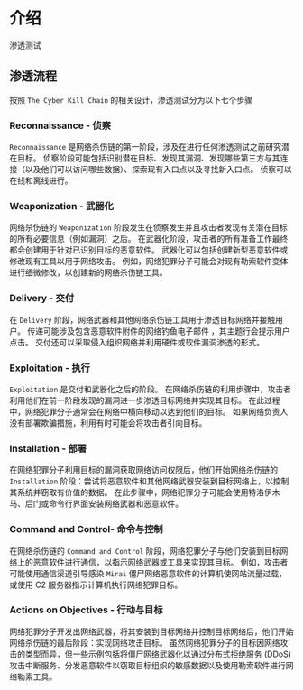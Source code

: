 # 介绍

渗透测试

## 渗透流程

按照 `The Cyber Kill Chain` 的相关设计，渗透测试分为以下七个步骤

### Reconnaissance - 侦察

`Reconnaissance` 是网络杀伤链的第一阶段，涉及在进行任何渗透测试之前研究潜在目标。 侦察阶段可能包括识别潜在目标、发现其漏洞、发现哪些第三方与其连接（以及他们可以访问哪些数据）、探索现有入口点以及寻找新入口点。 侦察可以在线和离线进行。

### Weaponization - 武器化

网络杀伤链的 `Weaponization` 阶段发生在侦察发生并且攻击者发现有关潜在目标的所有必要信息（例如漏洞）之后。 在武器化阶段，攻击者的所有准备工作最终都会创建用于针对已识别目标的恶意软件。 武器化可以包括创建新型恶意软件或修改现有工具以用于网络攻击。 例如，网络犯罪分子可能会对现有勒索软件变体进行细微修改，以创建新的网络杀伤链工具。

### Delivery - 交付

在 `Delivery` 阶段，网络武器和其他网络杀伤链工具用于渗透目标网络并接触用户。 传递可能涉及包含恶意软件附件的网络钓鱼电子邮件 ，其主题行会提示用户点击。 交付还可以采取侵入组织网络并利用硬件或软件漏洞渗透的形式。

### Exploitation - 执行

`Exploitation` 是交付和武器化之后的阶段。 在网络杀伤链的利用步骤中，攻击者利用他们在前一阶段发现的漏洞进一步渗透目标网络并实现其目标。 在此过程中，网络犯罪分子通常会在网络中横向移动以达到他们的目标。 如果网络负责人没有部署欺骗措施，利用有时可能会将攻击者引向目标。

### Installation - 部署

在网络犯罪分子利用目标的漏洞获取网络访问权限后，他们开始网络杀伤链的 `Installation` 阶段：尝试将恶意软件和其他网络武器安装到目标网络上，以控制其系统并窃取有价值的数据。 在此步骤中，网络犯罪分子可能会使用特洛伊木马、后门或命令行界面安装网络武器和恶意软件。

### Command and Control- 命令与控制

在网络杀伤链的 `Command and Control` 阶段，网络犯罪分子与他们安装到目标网络上的恶意软件进行通信，以指示网络武器或工具来实现其目标。 例如，攻击者可能使用通信渠道引导感染 `Mirai` 僵尸网络恶意软件的计算机使网站流量过载，或使用 C2 服务器指示计算机执行网络犯罪目标。

### Actions on Objectives - 行动与目标

网络犯罪分子开发出网络武器，将其安装到目标网络并控制目标网络后，他们开始网络杀伤链的最后阶段：实现网络攻击目标。 虽然网络犯罪分子的目标因网络攻击的类型而异，但一些示例包括将僵尸网络武器化以通过分布式拒绝服务 (DDoS) 攻击中断服务、分发恶意软件以窃取目标组织的敏感数据以及使用勒索软件进行网络勒索工具。
